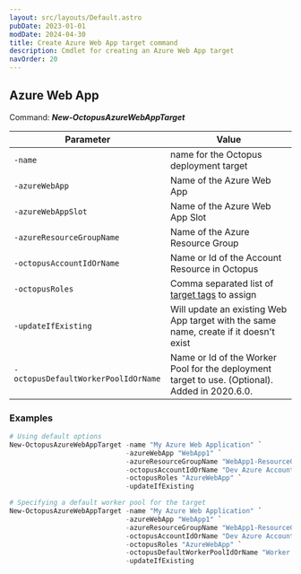```yaml
---
layout: src/layouts/Default.astro
pubDate: 2023-01-01
modDate: 2024-04-30
title: Create Azure Web App target command
description: Cmdlet for creating an Azure Web App target
navOrder: 20
---
```


## Azure Web App

Command: **_New-OctopusAzureWebAppTarget_**

| Parameter                           | Value                                         |
| ----------------------------------- | --------------------------------------------- |
| `-name`                             | name for the Octopus deployment target        |
| `-azureWebApp`                      | Name of the Azure Web App                     |
| `-azureWebAppSlot`                  | Name of the Azure Web App Slot                |
| `-azureResourceGroupName`           | Name of the Azure Resource Group              |
| `-octopusAccountIdOrName`           | Name or Id of the Account Resource in Octopus |
| `-octopusRoles`                     | Comma separated list of [target tags](/docs/infrastructure/deployment-targets/#target-roles) to assign       |
| `-updateIfExisting`                 | Will update an existing Web App target with the same name, create if it doesn't exist |
| `-octopusDefaultWorkerPoolIdOrName` | Name or Id of the Worker Pool for the deployment target to use. (Optional). Added in 2020.6.0. |

### Examples


```powershell
# Using default options
New-OctopusAzureWebAppTarget -name "My Azure Web Application" `
                             -azureWebApp "WebApp1" `
                             -azureResourceGroupName "WebApp1-ResourceGroup"  `
                             -octopusAccountIdOrName "Dev Azure Account" `
                             -octopusRoles "AzureWebApp" `
                             -updateIfExisting

# Specifying a default worker pool for the target
New-OctopusAzureWebAppTarget -name "My Azure Web Application" `
                             -azureWebApp "WebApp1" `
                             -azureResourceGroupName "WebApp1-ResourceGroup"  `
                             -octopusAccountIdOrName "Dev Azure Account" `
                             -octopusRoles "AzureWebApp" `
                             -octopusDefaultWorkerPoolIdOrName "Worker Pool with Azure Access" `
                             -updateIfExisting
```

<CreateDeploymentTargetsHint />